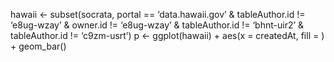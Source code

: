 hawaii <- subset(socrata, portal == 'data.hawaii.gov' & tableAuthor.id != 'e8ug-wzay' & owner.id != 'e8ug-wzay' & tableAuthor.id != 'bhnt-uir2' & tableAuthor.id != 'c9zm-usrt')
p <- ggplot(hawaii) + aes(x = createdAt, fill = ) + geom_bar()

